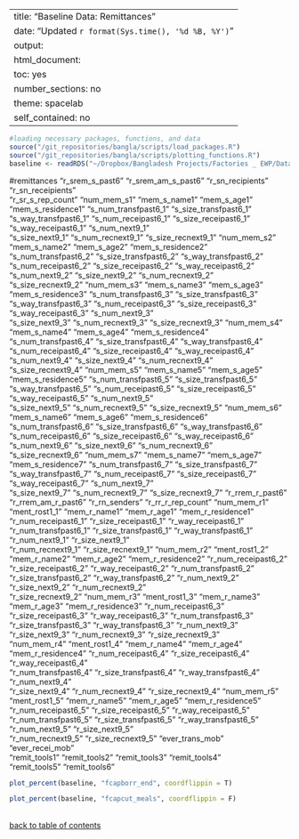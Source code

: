 
---
title: "Baseline Data: Remittances"
date: "Updated `r format(Sys.time(), '%d %B, %Y')`"
output: 
  html_document:
    toc: yes
    number_sections: no
    theme: spacelab
    self_contained: no
---
```r
#loading necessary packages, functions, and data
source("/git_repositories/bangla/scripts/load_packages.R")
source("/git_repositories/bangla/scripts/plotting_functions.R")
baseline <- readRDS("~/Dropbox/Bangladesh Projects/Factories _ EWP/Data/baseline/in_process_data/cleaned_baseline.RDS")
```



#remittances
"r_srem_s_past6"       "r_srem_am_s_past6"    "r_sn_recipients"      "r_sn_receipients"    
"r_sr_s_rep_count"     "num_mem_s1"           "mem_s_name1"          "mem_s_age1"          
"mem_s_residence1"     "s_num_transfpast6_1"  "s_size_transfpast6_1" "s_way_transfpast6_1" 
"s_num_receipast6_1"   "s_size_receipast6_1"  "s_way_receipast6_1"   "s_num_next9_1"       
"s_size_next9_1"       "s_num_recnext9_1"     "s_size_recnext9_1"    "num_mem_s2"          
"mem_s_name2"          "mem_s_age2"           "mem_s_residence2"     "s_num_transfpast6_2" 
"s_size_transfpast6_2" "s_way_transfpast6_2"  "s_num_receipast6_2"   "s_size_receipast6_2" 
"s_way_receipast6_2"   "s_num_next9_2"        "s_size_next9_2"       "s_num_recnext9_2"    
"s_size_recnext9_2"    "num_mem_s3"           "mem_s_name3"          "mem_s_age3"          
"mem_s_residence3"     "s_num_transfpast6_3"  "s_size_transfpast6_3" "s_way_transfpast6_3" 
"s_num_receipast6_3"   "s_size_receipast6_3"  "s_way_receipast6_3"   "s_num_next9_3"       
"s_size_next9_3"       "s_num_recnext9_3"     "s_size_recnext9_3"    "num_mem_s4"          
"mem_s_name4"          "mem_s_age4"           "mem_s_residence4"     "s_num_transfpast6_4" 
"s_size_transfpast6_4" "s_way_transfpast6_4"  "s_num_receipast6_4"   "s_size_receipast6_4" 
"s_way_receipast6_4"   "s_num_next9_4"        "s_size_next9_4"       "s_num_recnext9_4"    
"s_size_recnext9_4"    "num_mem_s5"           "mem_s_name5"          "mem_s_age5"          
"mem_s_residence5"     "s_num_transfpast6_5"  "s_size_transfpast6_5" "s_way_transfpast6_5" 
"s_num_receipast6_5"   "s_size_receipast6_5"  "s_way_receipast6_5"   "s_num_next9_5"       
"s_size_next9_5"       "s_num_recnext9_5"     "s_size_recnext9_5"    "num_mem_s6"          
"mem_s_name6"          "mem_s_age6"           "mem_s_residence6"     "s_num_transfpast6_6" 
"s_size_transfpast6_6" "s_way_transfpast6_6"  "s_num_receipast6_6"   "s_size_receipast6_6" 
"s_way_receipast6_6"   "s_num_next9_6"        "s_size_next9_6"       "s_num_recnext9_6"    
"s_size_recnext9_6"    "num_mem_s7"           "mem_s_name7"          "mem_s_age7"          
"mem_s_residence7"     "s_num_transfpast6_7"  "s_size_transfpast6_7" "s_way_transfpast6_7" 
"s_num_receipast6_7"   "s_size_receipast6_7"  "s_way_receipast6_7"   "s_num_next9_7"       
"s_size_next9_7"       "s_num_recnext9_7"     "s_size_recnext9_7"    "r_rrem_r_past6"      
"r_rrem_am_r_past6"    "r_rn_senders"         "r_rr_r_rep_count"     "num_mem_r1"          
"ment_rost1_1"         "mem_r_name1"          "mem_r_age1"           "mem_r_residence1"    
"r_num_receipast6_1"   "r_size_receipast6_1"  "r_way_receipast6_1"   "r_num_transfpast6_1" 
"r_size_transfpast6_1" "r_way_transfpast6_1"  "r_num_next9_1"        "r_size_next9_1"      
"r_num_recnext9_1"     "r_size_recnext9_1"    "num_mem_r2"           "ment_rost1_2"        
"mem_r_name2"          "mem_r_age2"           "mem_r_residence2"     "r_num_receipast6_2"  
"r_size_receipast6_2"  "r_way_receipast6_2"   "r_num_transfpast6_2"  "r_size_transfpast6_2"
"r_way_transfpast6_2"  "r_num_next9_2"        "r_size_next9_2"       "r_num_recnext9_2"    
"r_size_recnext9_2"    "num_mem_r3"           "ment_rost1_3"         "mem_r_name3"         
"mem_r_age3"           "mem_r_residence3"     "r_num_receipast6_3"   "r_size_receipast6_3" 
"r_way_receipast6_3"   "r_num_transfpast6_3"  "r_size_transfpast6_3" "r_way_transfpast6_3" 
"r_num_next9_3"        "r_size_next9_3"       "r_num_recnext9_3"     "r_size_recnext9_3"   
"num_mem_r4"           "ment_rost1_4"         "mem_r_name4"          "mem_r_age4"          
"mem_r_residence4"     "r_num_receipast6_4"   "r_size_receipast6_4"  "r_way_receipast6_4"  
"r_num_transfpast6_4"  "r_size_transfpast6_4" "r_way_transfpast6_4"  "r_num_next9_4"       
"r_size_next9_4"       "r_num_recnext9_4"     "r_size_recnext9_4"    "num_mem_r5"          
"ment_rost1_5"         "mem_r_name5"          "mem_r_age5"           "mem_r_residence5"    
"r_num_receipast6_5"   "r_size_receipast6_5"  "r_way_receipast6_5"   "r_num_transfpast6_5" 
"r_size_transfpast6_5" "r_way_transfpast6_5"  "r_num_next9_5"        "r_size_next9_5"      
"r_num_recnext9_5"     "r_size_recnext9_5"    "ever_trans_mob"       "ever_recei_mob"      
"remit_tools1"         "remit_tools2"         "remit_tools3"         "remit_tools4"        
"remit_tools5"         "remit_tools6"         




```r
plot_percent(baseline, "fcapborr_end", coordflippin = T)
```



```r
plot_percent(baseline, "fcapcut_meals", coordflippin = F)
```


\
[back to table of contents](#TOC)